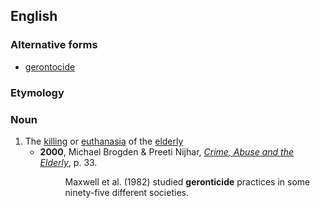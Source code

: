 ==English==

===Alternative forms===
* [[gerontocide]]

===Etymology===
{{confix|geronto|icide|lang=en}}

===Noun===
{{en-noun}}

# The [[killing]] or [[euthanasia]] of the [[elderly]]
#* '''2000''', Michael Brogden & Preeti Nijhar, ''[http://books.google.com/books?id=NWop1wdCMhQC&pg=PA33&dq=Geronticide&sig=Pw54KqIcZ4epgxVVGhR-gxaz0Do Crime, Abuse and the Elderly]'', p. 33.
#*: Maxwell et al. (1982) studied '''geronticide''' practices in some ninety-five different societies.